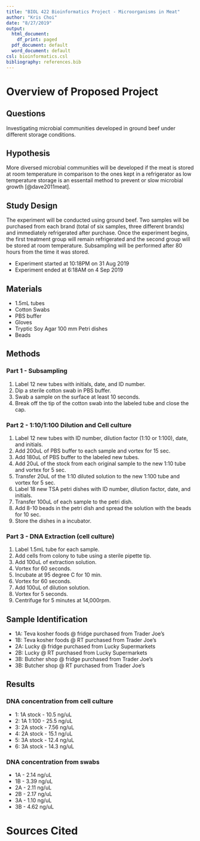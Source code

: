 ```yaml
---
title: "BIOL 422 Bioinformatics Project - Microorganisms in Meat"
author: "Kris Choi"
date: "8/27/2019"
output:
  html_document:
    df_print: paged
  pdf_document: default
  word_document: default
csl: bioinformatics.csl
bibliography: references.bib
---
```


# Overview of Proposed Project

## Questions

Investigating microbial communities developed in ground beef under different storage conditions.

## Hypothesis

More diversed microbial communities will be developed if the meat is stored at room temperature in comparison to the ones kept in a refrigerator as low temperature storage is an essentail method to prevent or slow microbial growth [@dave2011meat].

## Study Design

The experiment will be conducted using ground beef. Two samples will be purchased from each brand (total of six samples, three different brands) and immediately refrigerated after purchase. Once the experiment begins, the first treatment group will remain refrigerated and the second group will be stored at room temperature. Subsampling will be performed after 80 hours from the time it was stored.

* Experiment started at 10:18PM on 31 Aug 2019
* Experiment ended at 6:18AM on 4 Sep 2019

## Materials

* 1.5mL tubes
* Cotton Swabs
* PBS buffer
* Gloves
* Tryptic Soy Agar 100 mm Petri dishes
* Beads

## Methods

### Part 1 - Subsampling

1. Label 12 new tubes with initials, date, and ID number.
2. Dip a sterile cotton swab in PBS buffer.
3. Swab a sample on the surface at least 10 seconds.
4. Break off the tip of the cotton swab into the labeled tube and close the cap.

### Part 2 - 1:10/1:100 Dilution and Cell culture

1. Label 12 new tubes with ID number, dilution factor (1:10 or 1:100), date, and initials.   
2. Add 200uL of PBS buffer to each sample and vortex for 15 sec.
3. Add 180uL of PBS buffer to the labeled new tubes.
4. Add 20uL of the stock from each original sample to the new 1:10 tube and vortex for 5 sec.
5. Transfer 20uL of the 1:10 diluted solution to the new 1:100 tube and vortex for 5 sec.
6. Label 18 new TSA petri dishes with ID number, dilution factor, date, and initials.
7. Transfer 100uL of each sample to the petri dish.
8. Add 8-10 beads in the petri dish and spread the solution with the beads for 10 sec.
9. Store the dishes in a incubator.

### Part 3 - DNA Extraction (cell culture)

1. Label 1.5mL tube for each sample.
2. Add cells from colony to tube using a sterile pipette tip.
3. Add 100uL of extraction solution.
4. Vortex for 60 seconds.
5. Incubate at 95 degree C for 10 min.
6. Vortex for 60 seconds.
7. Add 100uL of dilution solution.
8. Vortex for 5 seconds.
9. Centrifuge for 5 minutes at 14,000rpm.

## Sample Identification

* 1A: Teva kosher foods @ fridge purchased from Trader Joe's
* 1B: Teva kosher foods @ RT purchased from Trader Joe's
* 2A: Lucky @ fridge purchased from Lucky Supermarkets
* 2B: Lucky @ RT purchased from Lucky Supermarkets
* 3B: Butcher shop @ fridge purchased from Trader Joe's
* 3B: Butcher shop @ RT purchased from Trader Joe's

## Results

### DNA concentration from cell culture

* 1: 1A stock - 10.5 ng/uL
* 2: 1A 1:100 - 25.5 ng/uL
* 3: 2A stock - 7.56 ng/uL
* 4: 2A stock - 15.1 ng/uL
* 5: 3A stock - 12.4 ng/uL
* 6: 3A stock - 14.3 ng/uL

### DNA concentration from swabs

* 1A - 2.14 ng/uL
* 1B - 3.39 ng/uL
* 2A - 2.11 ng/uL
* 2B - 2.17 ng/uL
* 3A - 1.10 ng/uL
* 3B - 4.62 ng/uL

# Sources Cited





